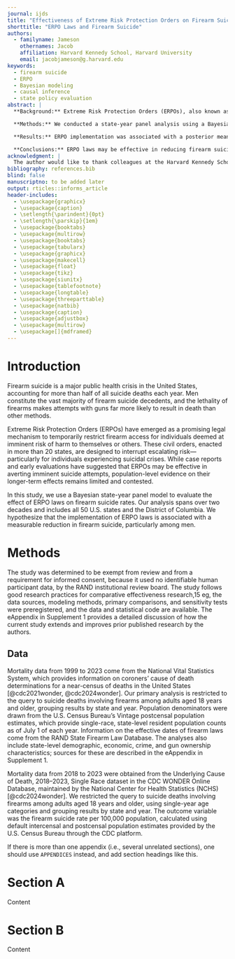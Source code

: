 ```yaml
---
journal: ijds
title: "Effectiveness of Extreme Risk Protection Orders on Firearm Suicide"
shorttitle: "ERPO Laws and Firearm Suicide"
authors:
  - familyname: Jameson
    othernames: Jacob
    affiliation: Harvard Kennedy School, Harvard University
    email: jacobjameson@g.harvard.edu
keywords:
  - firearm suicide
  - ERPO
  - Bayesian modeling
  - causal inference
  - state policy evaluation
abstract: |
  **Background:** Extreme Risk Protection Orders (ERPOs), also known as "red flag laws," allow law enforcement or family members to petition a court to temporarily remove firearms from individuals deemed to pose a risk to themselves or others. Although ERPO laws are designed to prevent firearm-related harm, evidence on their population-level impact on suicide rates remains limited.

  **Methods:** We conducted a state-year panel analysis using a Bayesian autoregressive model to evaluate the effect of ERPO enactment on firearm suicide rates among adults in the United States from 2000 to 2022. Our primary outcome was the state-level annual firearm suicide rate, stratified by sex and age group.

  **Results:** ERPO implementation was associated with a posterior mean reduction in firearm suicide rates of X per 100,000 population (95% credible interval: Y–Z) among adult men, with no significant change among women. Sensitivity analyses adjusting for time-varying state-level covariates and model specifications yielded consistent findings.

  **Conclusions:** ERPO laws may be effective in reducing firearm suicide rates, particularly among men. These findings support the continued expansion and enforcement of ERPO legislation as part of a comprehensive suicide prevention strategy.
acknowledgment: |
  The author would like to thank colleagues at the Harvard Kennedy School and members of the CAUSALab and PIAS-Lab for their insights and support throughout this project.
bibliography: references.bib
blind: false
manuscriptno: to be added later
output: rticles::informs_article
header-includes:
  - \usepackage{graphicx}
  - \usepackage{caption}
  - \setlength{\parindent}{0pt}
  - \setlength{\parskip}{1em}
  - \usepackage{booktabs}
  - \usepackage{multirow}
  - \usepackage{booktabs}
  - \usepackage{tabularx}
  - \usepackage{graphicx}
  - \usepackage{makecell}
  - \usepackage{float}
  - \usepackage{tikz}
  - \usepackage{siunitx}
  - \usepackage{tablefootnote}
  - \usepackage{longtable}
  - \usepackage{threeparttable}
  - \usepackage{natbib}
  - \usepackage{caption}
  - \usepackage{adjustbox}
  - \usepackage{multirow}
  - \usepackage[]{mdframed}
---
```



# Introduction

Firearm suicide is a major public health crisis in the United States, accounting for more than half of all suicide deaths each year. Men constitute the vast majority of firearm suicide decedents, and the lethality of firearms makes attempts with guns far more likely to result in death than other methods.

Extreme Risk Protection Orders (ERPOs) have emerged as a promising legal mechanism to temporarily restrict firearm access for individuals deemed at imminent risk of harm to themselves or others. These civil orders, enacted in more than 20 states, are designed to interrupt escalating risk—particularly for individuals experiencing suicidal crises. While case reports and early evaluations have suggested that ERPOs may be effective in averting imminent suicide attempts, population-level evidence on their longer-term effects remains limited and contested.

In this study, we use a Bayesian state-year panel model to evaluate the effect of ERPO laws on firearm suicide rates. Our analysis spans over two decades and includes all 50 U.S. states and the District of Columbia. We hypothesize that the implementation of ERPO laws is associated with a measurable reduction in firearm suicide, particularly among men.


\begin{figure}[t] 
\centering
\includegraphics[width=\textwidth]{../erpo_laws_spread.png}
\caption{State Implementation of Extreme Risk Protection Order (ERPO) Laws, 1999–2024}  
\label{fig:erpo_map}
\begin{tablenotes}
\item \footnotesize{\textit{Notes:} This figure shows the annual spread of ERPO laws across U.S. states from 1999 to 2024. States are color-coded by implementation status: orange indicates states that newly implemented an ERPO law in that year, blue indicates states with previously implemented ERPO laws, and gray indicates states without such laws. ERPO laws allow for the temporary removal of firearms from individuals deemed to be at risk of harming themselves or others. By 2024, 22 states had enacted ERPO legislation.}
\end{tablenotes}
\end{figure}

# Methods

The study was determined to be exempt from review and from a requirement for informed consent, because it used no identifiable human participant data, by the RAND institutional review board. The study follows good research practices for comparative effectiveness research,15 eg, the data sources, modeling methods, primary comparisons, and sensitivity tests were preregistered, and the data and statistical code are available. The eAppendix in Supplement 1 provides a detailed discussion of how the current study extends and improves prior published research by the authors.

## Data

Mortality data from 1999 to 2023 come from the National Vital Statistics System, which provides information on coroners' cause of death determinations for a near-census of deaths in the United States [@cdc2021wonder, @cdc2024wonder]. Our primary analysis is restricted to the query to suicide deaths involving firearms among adults aged 18 years and older, grouping results by state and year. Population denominators were drawn from the U.S. Census Bureau’s Vintage postcensal population estimates, which provide single-race, state-level resident population counts as of July 1 of each year. Information on the effective dates of firearm laws come from the RAND State Firearm Law Database. The analyses also include state-level demographic, economic, crime, and gun ownership characteristics; sources for these are described in the eAppendix in Supplement 1.


Mortality data from 2018 to 2023 were obtained from the Underlying Cause of Death, 2018–2023, Single Race dataset in the CDC WONDER Online Database, maintained by the National Center for Health Statistics (NCHS) [@cdc2024wonder]. We restricted the query to suicide deaths involving firearms among adults aged 18 years and older, using single-year age categories and grouping results by state and year. The outcome variable was the firearm suicide rate per 100,000 population, calculated using default intercensal and postcensal population estimates provided by the U.S. Census Bureau through the CDC platform.


::: {.APPENDICES latex=true}



\begin{table}[ht]
\centering
\caption{Implementation Timeline of Extreme Risk Protection Order Laws by State (as of April 2024)}
\label{tab:erpo_timeline}
\begin{tabular}{lccc}
\toprule
\textbf{State} & \textbf{Effective Date} & \textbf{Year} & \textbf{Years in Effect (as of 2023)} \\
\midrule
Connecticut & October 1, 1999 & 1999 & 24 \\
Indiana & July 1, 2005 & 2005 & 18 \\
California & January 1, 2016 & 2016 & 7 \\
Washington & December 8, 2016 & 2016 & 7 \\
Oregon & January 1, 2018 & 2018 & 5 \\
Vermont & April 11, 2018 & 2018 & 5 \\
Florida & March 9, 2018 & 2018 & 5 \\
Rhode Island & June 1, 2018 & 2018 & 5 \\
Maryland & October 1, 2018 & 2018 & 5 \\
Massachusetts & August 17, 2018 & 2018 & 5 \\
Delaware & December 27, 2018 & 2018 & 5 \\
Illinois & January 1, 2019 & 2019 & 4 \\
Colorado & April 12, 2019 & 2019 & 4 \\
District of Columbia & January 30, 2019 & 2019 & 4 \\
New York & August 24, 2019 & 2019 & 4 \\
New Jersey & September 1, 2019 & 2019 & 4 \\
Hawaii & January 1, 2020 & 2020 & 3 \\
Nevada & January 1, 2020 & 2020 & 3 \\
New Mexico & May 20, 2020 & 2020 & 3 \\
Virginia & July 1, 2020 & 2020 & 3 \\
U.S. Virgin Islands & February 1, 2023 & 2023 & <1 \\
Michigan & February 13, 2024 & 2024 & 0 \\
Minnesota & January 1, 2024 & 2024 & 0 \\
\bottomrule
\multicolumn{4}{p{.97\linewidth}}{\small \textit{Sources:} RAND State Firearm Law Database (2024); Johns Hopkins Center for Gun Violence Solutions (2023); Giffords Law Center (2023).}
\end{tabular}
\end{table}

\clearpage

\begin{table}[ht]
\centering
\caption{Key Policy Features of Extreme Risk Protection Order Laws (as of April 2024)}
\label{tab:erpo_features}
\begin{tabular}{lcccccc}
\toprule
\multirow{2}{*}{\textbf{State}} & \multicolumn{3}{c}{\textbf{Authorized Petitioners}} & \multicolumn{2}{c}{\textbf{Ex Parte Provisions}} & \multirow{2}{*}{\textbf{Final Order}} \\
\cmidrule(lr){2-4} \cmidrule(lr){5-6}
 & \textbf{Law Enf.} & \textbf{Family} & \textbf{Other} & \textbf{Available} & \textbf{Duration (days)} & \textbf{Duration} \\
\midrule
California & \checkmark & \checkmark & \checkmark & \checkmark & 21 & 1-5 years \\
Colorado & \checkmark & \checkmark & \checkmark & \checkmark & 14 & 364 days \\
Connecticut & \checkmark & \checkmark & \checkmark & \checkmark & 14 & Until terminated \\
Delaware & \checkmark & \checkmark & - & \checkmark & 15 & Up to 1 year \\
District of Columbia & \checkmark & \checkmark & \checkmark & \checkmark & 14 & 1 year \\
Florida & \checkmark & - & - & \checkmark & 14 & Up to 1 year \\
Hawaii & \checkmark & \checkmark & \checkmark & \checkmark & 14 & 1 year \\
Illinois & \checkmark & \checkmark & - & \checkmark & 14 & 6 mo. to 1 yr. \\
Indiana & \checkmark & - & - & \checkmark & 14 & Until terminated \\
Maryland & \checkmark & \checkmark & \checkmark & \checkmark & 7 & Up to 1 year \\
Massachusetts & \checkmark & \checkmark & \checkmark & \checkmark & 10 & Up to 1 year \\
Michigan & \checkmark & \checkmark & \checkmark & \checkmark & 14 & 1 year \\
Minnesota & \checkmark & \checkmark & \checkmark & \checkmark & 14 & 6 mo. to 1 yr. \\
Nevada & \checkmark & \checkmark & - & \checkmark & 7 & Up to 1 year \\
New Jersey & \checkmark & \checkmark & - & \checkmark & 10 & Until terminated \\
New Mexico & \checkmark & - & - & \checkmark & 10 & Up to 1 year \\
New York & \checkmark & \checkmark & \checkmark & \checkmark & 6 & Up to 1 year \\
Oregon & \checkmark & \checkmark & - & - & N/A & 1 year \\
Rhode Island & \checkmark & - & - & \checkmark & 14 & 1 year \\
U.S. Virgin Islands & \checkmark & \checkmark & \checkmark & \checkmark & 14 & 1 year \\
Vermont & \checkmark & \checkmark & - & \checkmark & 14 & Up to 6 months \\
Virginia & \checkmark & \checkmark & - & \checkmark & 14 & Up to 180 days \\
Washington & \checkmark & \checkmark & - & \checkmark & 14 & 1 year \\
\bottomrule
\multicolumn{7}{p{.97\linewidth}}{\small \textit{Notes:} "Other" petitioners may include healthcare professionals, educators, co-workers, or state's attorneys, depending on the state. "Law Enf." refers to law enforcement officers. Michigan and Minnesota laws went into effect in 2024.}
\end{tabular}
\end{table}


\clearpage


\begin{table}[ht]
\centering
\caption{Classification of ERPO Laws by Policy Feature Categories (as of April 2024)}
\label{tab:erpo_categories}
\begin{tabular}{lcc}
\toprule
\textbf{Policy Feature} & \textbf{States} & \textbf{Count} \\
\midrule
\textbf{Petitioner Access} & & \\
Law Enforcement Only & Florida, Indiana, New Mexico, Rhode Island & 4 \\
Family Members Included & All other ERPO states & 19 \\
Healthcare Prof. Included & CA, CO, CT, DC, HI, MD, MA, MI, MN, NY, VI & 11 \\
\midrule
\textbf{Ex Parte Provisions} & & \\
Available & All except Oregon & 22 \\
Not Available & Oregon & 1 \\
Short Duration ($\leq$10 days) & MD, MA, NJ, NM, NY, NV & 6 \\
Standard Duration (>10 days) & All others with ex parte & 16 \\
\midrule
\textbf{Final Order Duration} & & \\
6 months or less & Vermont, Virginia & 2 \\
Up to 1 year (standard) & Most states & 18 \\
Until terminated & Connecticut, Indiana, New Jersey & 3 \\
\midrule
\textbf{Implementation Intensity} & & \\
High & Florida, Maryland & 2 \\
Medium & CA, CO, CT, NY, OR, RI, WA & 7 \\
Low & All others & 14 \\
\bottomrule
\multicolumn{3}{p{.95\linewidth}}{\small \textit{Sources:} Data compiled from Johns Hopkins Center for Gun Violence Solutions (2023), RAND State Firearm Law Database (2024), and Giffords Law Center (2023). Implementation intensity categories based on estimated ERPOs per 100,000 population.}
\end{tabular}
\end{table}


If there is more than one appendix (i.e., several unrelated sections), one should use `APPENDICES` instead, and add section headings like this.

# Section A

Content

# Section B

Content

:::

